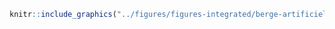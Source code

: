 <!-- #### Intégrité des berges - Artificielle - Semi-végétalisée {-} -->


<!-- -------------------------------------------------- -->

```r
knitr::include_graphics("../figures/figures-integrated/berge-artificielle_semi_vegetalisee.png")
```

<br>
